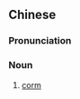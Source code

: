 {{also|球茎}}
==Chinese==
{{zh-forms|s=球茎}}

===Pronunciation===
{{zh-pron
|m=qiújīng
|c=kau4 hang4
|cat=n
}}

===Noun===
{{zh-noun}}

# [[corm]]

{{zh-cat|Botany}}